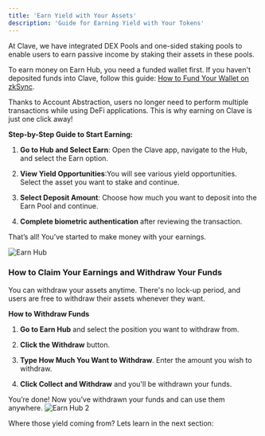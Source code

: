 ```yaml
---
title: 'Earn Yield with Your Assets'
description: 'Guide for Earning Yield with Your Tokens'
---
```




At Clave, we have integrated DEX Pools and one-sided staking pools to enable users to earn passive income by staking their assets in these pools.

To earn money on Earn Hub, you need a funded wallet first. If you haven't deposited funds into Clave, follow this guide: [How to Fund Your Wallet on zkSync](how-to-fund-your-wallet-on-zksync).

Thanks to Account Abstraction, users no longer need to perform multiple transactions while using DeFi applications. This is why earning on Clave is just one click away!

**Step-by-Step Guide to Start Earning:**

1. **Go to Hub and Select Earn**: Open the Clave app, navigate to the Hub, and select the Earn option.

2. **View Yield Opportunities**:You will see various yield opportunities. Select the asset you want to stake and continue.

3. **Select Deposit Amount**: Choose how much you want to deposit into the Earn Pool and continue.

4. **Complete biometric authentication** after reviewing the transaction.

That’s all! You’ve started to make money with your earnings.


![Earn Hub](images/earn1.png)

### How to Claim Your Earnings and Withdraw Your Funds

You can withdraw your assets anytime. There's no lock-up period, and users are free to withdraw their assets whenever they want.

**How to Withdraw Funds**

1. **Go to Earn Hub** and select the position you want to withdraw from.

2. **Click the Withdraw** button.

3. **Type How Much You Want to Withdraw**. Enter the amount you wish to withdraw.

4. **Click Collect and Withdraw** and you'll be withdrawn your funds. 

You’re done! Now you’ve withdrawn your funds and can use them anywhere.
![Earn Hub 2](images/earn2.png)

Where those yield coming from? Lets learn in the next section: